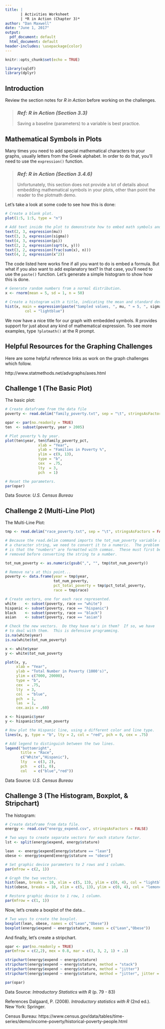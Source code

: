 --- 
title: | 
       | Activities Worksheet
       | *R in Action (Chapter 3)*
author: "Dan Maxwell"
date: "June 1, 2017"
output:
  pdf_document: default
  html_document: default
header-includes: \usepackage{color}
---
 
```{r setup, include=FALSE}
knitr::opts_chunk$set(echo = TRUE)
```


```{r init, echo = FALSE, message = FALSE}

library(sqldf)
library(dplyr)

```

## Introduction
Review the section notes for *R in Action* before working on the challenges.
 
> ### *Ref: R in Action (Section 3.3)* 
> Saving a baseline (parameters) to a variable is best practice.

## Mathematical Symbols in Plots
Many times you need to add special mathematical characters to your graphs, usually letters
from the Greek alphabet.  In order to do that, you'll need to use the `expression()` function.

> ### *Ref: R in Action (Section 3.4.6)* 
> Unfortunately, this section does not provide a lot of details about embedding
> mathematical symbols in your plots, other than point the reader to the plotmath
> demo. 

Let's take a look at some code to see how this is done: 

```{r, fig.width = 6.5, fig.height = 4.10}
# Create a blank plot.
plot(1:5, 1:5, type = "n")

# Add text inside the plot to demonstrate how to embed math symbols and/or equations.
text(2, 3, expression(mu))
text(3, 3, expression(sigma))
text(4, 3, expression(pi))
text(2, 2, expression(sqrt(x, y)))
text(3, 2, expression(frac(sum(x), n)))
text(4, 2, expression(x^2))

```

The code listed here works fine if all you want to do is embed a formula.  But
what if you also want to add explanatory text?  In that case, you'll need to use
the `paste()` function.  Let's generate a simple histogram to show how this is
done.

```{r}
# Generate random numbers from a normal distribution.
x <- rnorm(mean = 5, sd = 1, n = 50)

# Create a histogram with a title, indicating the mean and standard deviation.
hist(x, main = expression(paste("Sampled values, ", mu, " = 5, ", sigma, " = 1")),
         col = "lightblue")
```

We now have a nice title for our graph with embedded symbols.  R provides
support for just about any kind of mathematical expression.  To see more
examples, type `?plotmath()` at the R prompt.

## Helpful Resources for the Graphing Challenges 
Here are some helpful reference links as work on the graph challenges which follow.

http://www.statmethods.net/advgraphs/axes.html


## Challenge 1 (The Basic Plot)
The basic plot:

```{r plot}

# Create dataframe from the data file
poverty <- read.delim("family_poverty.txt", sep = "\t", stringsAsFactors = FALSE)

opar <- par(no.readonly = TRUE)
ten  <- subset(poverty, year > 2005)

# Plot poverty % by year.
plot(ten$year, ten$family_poverty_pct,
               xlab = "Year",
               ylab = "Families in Poverty %",
               ylim = c(9, 13), 
               type = "b", 
               cex  = .75,
               lty  = 3,
               pch  = 1)

# Reset the parameters.
par(opar) 

```
Data Source: *U.S. Census Bureau*


## Challenge 2 (Multi-Line Plot)
The Multi-Line Plot:

```{r}

tmp <- read.delim("race_poverty.txt", sep = "\t", stringsAsFactors = FALSE)

# Because the read.delim command imports the tot_num_poverty variable as
# a character string, we need to convert it to a numeric.  The problem
# is that the "numbers" are formatted with commas.  These must first be
# removed before converting the string to a number.

tot_num_poverty <- as.numeric(gsub(",", "", tmp$tot_num_poverty))

# Remove na's at this point...
poverty <- data.frame(year = tmp$year, 
                      tot_num_poverty, 
                      pct_total_poverty = tmp$pct_total_poverty, 
                      race = tmp$race)

# Create vectors, one for each race represented.
white    <- subset(poverty, race == "white")
hispanic <- subset(poverty, race == "hispanic")
black    <- subset(poverty, race == "black")
asian    <- subset(poverty, race == "asian")

# Check the new vectors.  Do they have na's in them?  If so, we have 
# to deal with them.  This is defensive programming.
is.na(white$year)
is.na(white$tot_num_poverty)

x <- white$year
y <- white$tot_num_poverty

plot(x, y,
     xlab = "Year",
     ylab = "Total Number in Poverty (1000's)",
     ylim = c(7000, 20000),
     type = "b", 
     cex  = .75,
     lty  = 3,
     col  = "blue",
     pch  = 1,
     las  = 1,
     cex.axis = .60)

x <- hispanic$year
y <- hispanic$tot_num_poverty

# Now plot the Hispanic line, using a different color and line type.
lines(x, y, type = "b", lty = 2, col = "red", pch = 0, cex = .75)

# Add legend to distinguish between the two lines.
legend("bottomright",
       title = "Race",
       c("White","Hispanic"),
       lty   = c(3, 2), 
       pch   = c(1, 0),
       col   = c("blue","red"))

```
Data Source: *U.S. Census Bureau*

 
## Challenge 3 (The Histogram, Boxplot, & Stripchart)

The histogram:

```{r energy_histogram}

# Create dataframe from data file.
energy <- read.csv("energy_expend.csv", stringsAsFactors = FALSE)

# Two ways to create separate vectors for each stature factor.
lst <- split(energy$expend, energy$stature)

lean  <- energy$expend[energy$stature == "lean"]
obese <- energy$expend[energy$stature == "obese"]

# Set graphic device parameters to 2 rows and 1 column.
par(mfrow = c(2, 1))    

# Graph the two vectors.
hist(lean, breaks = 10, xlim = c(5, 13), ylim = c(0, 4), col = "lightblue")
hist(obese, breaks = 10, xlim = c(5, 13), ylim = c(0, 4), col = "lemonchiffon")

# Restore graphic device to 1 row, 1 column.
par(mfrow = c(1, 1))    

```

Now, let's create a boxplot of the data...


```{r energy_boxplot}

# Two ways to create the boxplot.
boxplot(lean, obese, names = c("Lean","Obese"))
boxplot(energy$expend ~ energy$stature, names = c("Lean","Obese"))

```


And finally, let's create a stripchart.

```{r}
opar <- par(no.readonly = TRUE)
par(mfrow = c(2,2), mex = 0.8, mar = c(3, 3, 2, 1) + .1)

stripchart(energy$expend ~ energy$stature)
stripchart(energy$expend ~ energy$stature, method = "stack")
stripchart(energy$expend ~ energy$stature, method = "jitter")
stripchart(energy$expend ~ energy$stature, method = "jitter", jitter = .03)

par(opar)

```
Data Source: *Introductory Statistics with R* (p. 79 - 83)


References
Dalgaard, P. (2008). *Introductory statistics with R* (2nd ed.). New York: Springer.

Census Bureau: https://www.census.gov/data/tables/time-series/demo/income-poverty/historical-poverty-people.html




